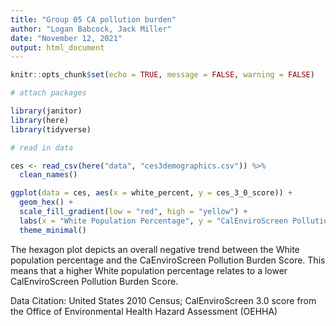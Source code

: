 ```yaml
---
title: "Group 05 CA pollution burden"
author: "Logan Babcock, Jack Miller"
date: "November 12, 2021"
output: html_document
---
```


```r
knitr::opts_chunk$set(echo = TRUE, message = FALSE, warning = FALSE)

# attach packages

library(janitor)
library(here)
library(tidyverse)

```

```r
# read in data

ces <- read_csv(here("data", "ces3demographics.csv")) %>% 
  clean_names()
```

```r
ggplot(data = ces, aes(x = white_percent, y = ces_3_0_score)) +
  geom_hex() + 
  scale_fill_gradient(low = "red", high = "yellow") +
  labs(x = "White Population Percentage", y = "CalEnviroScreen Pollution Burden Score", caption = "Figure 1 shows the relationship between the percent of the US population that is white and the community pollution burden score. The pollution burden score is a function of exposure to harmful environmental impacts and the community's socioeconomic characteristics.") +
  theme_minimal()
```

The hexagon plot depicts an overall negative trend between the White population percentage and the CaEnviroScreen Pollution Burden Score. This means that a higher White population percentage relates to a lower CalEnviroScreen Pollution Burden Score.  

Data Citation: United States 2010 Census; CalEnviroScreen 3.0 score from the Office of Environmental Health Hazard Assessment (OEHHA)
